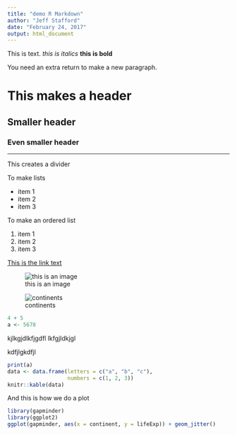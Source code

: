 ```yaml
---
title: "demo R Markdown"
author: "Jeff Stafford"
date: "February 24, 2017"
output: html_document
---
```


This is text.
*this is italics*
**this is bold**

You need an extra return to make a new paragraph.

# This makes a header

## Smaller header

### Even smaller header

---------------------------------------------------

This creates a divider 


To make lists

* item 1
* item 2
* item 3

To make an ordered list

1. item 1
2. item 2
3. item 3

[This is the link text](http://google.ca)


![this is an image](http://animal-dream.com/data_images/parrot/parrot4.jpg)

![continents](continents.png)


```r
4 + 5
a <- 5678
```

kjlkgjdlkfjgdfl
lkfgjldkjgl

kdfjlgkdfjl

```r
print(a)
data <- data.frame(letters = c("a", "b", "c"),
                   numbers = c(1, 2, 3))
knitr::kable(data)

```

And this is how we do a plot

```r
library(gapminder)
library(ggplot2)
ggplot(gapminder, aes(x = continent, y = lifeExp)) + geom_jitter()

```

